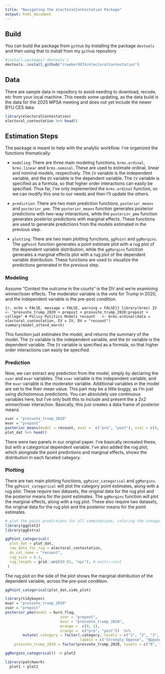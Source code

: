 ```yaml
---
title: "Navigating the electoralContestation Package"
output: html_document
---
```



## Build

You can build the package from `github` by installing the package `devtools` and then using that to install from my `github` repository

```r
#install.packages('devtools')
devtools::install_github("crweber9874/electoralContestation")
```

## Data
There are sample data in repository to avoid needing to download, recode, etc from your local machine. This needs some updating, as the data build is the data for the 2025 MPSA meeting and does not yet include the newer BYU CES data
```r
library(electoralContestation)
electoral_contestation %>% head()
```
## Estimation Steps

The package is meant to help with the analytic workflow. I've organized the functions thematically:

* `modeling`: There are three main modeling functions, `brms.ordinal`, `brms.linear` and `brms.nominal`. These are used to estimate ordinal, linear and nominal models, respectively. The `IV` variable is the independent variable, and the `DV` variable is the dependent variable. The `IV` variable is specified as a formula, so that higher order interactions can easily be specified. Thus far, I've only implemented the `brms.ordinal` function, so we can modify this one to our needs and then I'll update the others.

* `prediction`: There are two main prediction functions, `posterior_means` and `posterior_pme`. The `posterior_means` function generates posterior predictions with two-way interactions, while the `posterior_pme` function generates posterior predictions with marginal effects. These functions are used to generate predictions from the models estimated in the previous step.

* `plotting`: There are two main plotting functions, `ggPoint` and `ggMargins`. The `ggPoint` function generates a point estimate plot with a rug plot of the dependent variable distribution, while the `ggMargins` function generates a marginal effects plot with a rug plot of the dependent variable distribution. These functions are used to visualize the predictions generated in the previous step.

### Modeling 

Assume "Contest the outcome in the courts" is the DV and we're examining winner/loser effects. The moderator variable is the vote for Trump in 2020, and the independent variable is the pre-post condition.


```{r, echo = FALSE, message = FALSE, warning = FALSE}}
library(brms)
IV <- "presvote_trump_2020 + prepost + presvote_trump_2020:prepost + college"
# Policy Politics Models
recount   <- brms.ordinal(data = electoral_contestation, IV = IV, DV = "recount")
summary(model_attend_march)
```

This function just estimates the model, and returns the summary of the model. The `IV` variable is the independent variable, and the `DV` variable is the dependent variable. The `IV` variable is specified as a formula, so that higher order interactions can easily be specified.

### Prediction 

Now, we can extract any prediction from the model, simply by declaring the `xvar` and `mvar` variables. The `xvar` variable is the independent variable, and the `mvar` variable is the moderator variable. Additional variables in the model are set to the their mean value. This part may be a little buggy, as I'm just using dichotomous predictions. You can absolutely use continuous variables here, but I've only built this to include and present the a 2x2 winner/loser interaction. Basically, this just creates a data frame of posterior means. 

```r
xvar = "presvote_trump_2020"
mvar = "prepost"
posterior_means(model = recount, mval =  c("pre", "post"), xval = c(0, 1))  -> plot_dat
plot_dat %>% head()
```
There were two panels in our original paper. I've basically recreated these, but with a categorical dependent variable. I've also added the rug plot, which alongisde the point predictions and marginal effects, shows the distribution in each faceted category.

### Plotting

There are two main plotting functions, `ggPoint_categorical` and `ggMargins`. The `ggPoint_categorical` will plot the category point estimates, along with a rug plot. These require two datasets, the original data for the rug plot and the posterior means for the point estimates. The `ggMargins` function will plot the marginal effects, along with a rug plot. These also require two datasets, the original data for the rug plot and the posterior means for the point estimates.


```r
# plot the point predictions for all combinations, coloring the category label using ggplot
library(ggplot2)
library(ggExtra)

ggPoint_categorical(
  plot_dat = plot_dat,
  raw_data_for_rug = electoral_contestation,
  dv_col_name = "recount",
  rug_size = 0.1,
  rug_length = grid::unit(0.01, "npc"), # units::unit
 ) 

```
The rug plot on the side of the plot shows the marginal distribution of the dependent variable, across the pre-post condition. 

```r
ggPoint_categorical(plot_dat,side_plot)
```
```r
library(tidybayes)
mvar = "presvote_trump_2020"
xvar = "prepost"
posterior_pme(model = burn_flag, 
                         xvar = "prepost",
                         mvar = "presvote_trump_2020",
                         mrange =  c(0, 1),
                         xrange =  c("pre", "post"))  %>%
        mutate(.category = factor(.category, levels = c("1", "2", "3", "4", "5"), 
                                  labels = c("Strongly Oppose", "Oppose", "Neutral", "Support", "Strongly Support")),
    presvote_trump_2020 = factor(presvote_trump_2020, levels = c("0", "1"), labels = c("Trump Voter", "Biden Voter"))) -> plot_dat

ggMargins_categorical() -> plot2
```


```r
library(patchwork)
  plot1 + plot2
```




